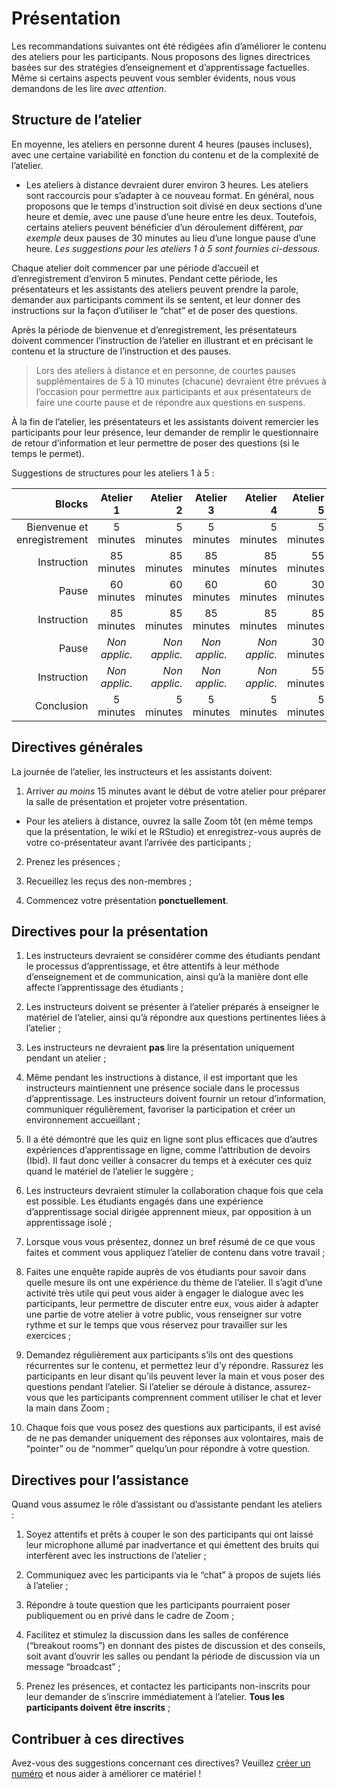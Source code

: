 # Présentation {#presenter-fr}

Les recommandations suivantes ont été rédigées afin d'améliorer le contenu des ateliers pour les participants. Nous proposons des lignes directrices basées sur des stratégies d'enseignement et d'apprentissage factuelles. Même si certains aspects peuvent vous sembler évidents, nous vous demandons de les lire *avec attention*.

## Structure de l'atelier

En moyenne, les ateliers en personne durent 4 heures (pauses incluses), avec une certaine variabilité en fonction du contenu et de la complexité de l'atelier.

* Les ateliers à distance devraient durer environ 3 heures. Les ateliers sont raccourcis pour s'adapter à ce nouveau format. En général, nous proposons que le temps d'instruction soit divisé en deux sections d'une heure et demie, avec une pause d'une heure entre les deux. Toutefois, certains ateliers peuvent bénéficier d'un déroulement différent, *par exemple* deux pauses de 30 minutes au lieu d'une longue pause d'une heure. *Les suggestions pour les ateliers 1 à 5 sont fournies ci-dessous.*

Chaque atelier doit commencer par une période d'accueil et d'enregistrement d'environ 5 minutes. Pendant cette période, les présentateurs et les assistants des ateliers peuvent prendre la parole, demander aux participants comment ils se sentent, et leur donner des instructions sur la façon d'utiliser le "chat" et de poser des questions.

Après la période de bienvenue et d'enregistrement, les présentateurs doivent commencer l'instruction de l'atelier en illustrant et en précisant le contenu et la structure de l'instruction et des pauses.

> Lors des ateliers à distance et en personne, de courtes pauses supplémentaires de 5 à 10 minutes (chacune) devraient être prévues à l'occasion pour permettre aux participants et aux présentateurs de faire une courte pause et de répondre aux questions en suspens.

À la fin de l'atelier, les présentateurs et les assistants doivent remercier les participants pour leur présence, leur demander de remplir le questionnaire de retour d'information et leur permettre de poser des questions (si le temps le permet).

Suggestions de structures pour les ateliers 1 à 5 :

|     Blocks    |  Atelier 1    | Atelier 2 |  Atelier 3 | Atelier 4 | Atelier 5 |
| -------------:|:-------------:| ----------:|:-------------:| ----------:| ----------:|
| Bienvenue et enregistrement | 5 minutes   |    5 minutes       | 5 minutes  | 5 minutes | 5 minutes |
| Instruction | 85 minutes   |    85 minutes       | 85 minutes       |    85 minutes      | 55 minutes  |
| Pause  | 60 minutes      |    60 minutes      |60 minutes      |    60 minutes      | 30 minutes |
| Instruction | 85 minutes   |    85 minutes       | 85 minutes       |    85 minutes      | 85 minutes  |
| Pause  | *Non applic.* |    *Non applic.*      | *Non applic.*  |    *Non applic.*  | 30 minutes |
| Instruction | *Non applic.*   |    *Non applic.*       | *Non applic.*  | *Non applic.* | 55 minutes  |
| Conclusion | 5 minutes   |    5 minutes       | 5 minutes  | 5 minutes | 5 minutes  |

## Directives générales

La journée de l'atelier, les instructeurs et les assistants doivent:

1. Arriver *au moins* 15 minutes avant le début de votre atelier pour préparer la salle de présentation et projeter votre présentation. 

* Pour les ateliers à distance, ouvrez la salle Zoom tôt (en même temps que la présentation, le wiki et le RStudio) et enregistrez-vous auprès de votre co-présentateur avant l'arrivée des participants ;

2. Prenez les présences ;

3. Recueillez les reçus des non-membres ;

4. Commencez votre présentation **ponctuellement**.

## Directives pour la présentation

1. Les instructeurs devraient se considérer comme des étudiants pendant le processus d'apprentissage, et être attentifs à leur méthode d'enseignement et de communication, ainsi qu'à la manière dont elle affecte l'apprentissage des étudiants ;

2. Les instructeurs doivent se présenter à l'atelier préparés à enseigner le matériel de l'atelier, ainsi qu'à répondre aux questions pertinentes liées à l'atelier ; 

3. Les instructeurs ne devraient **pas** lire la présentation uniquement pendant un atelier ;

4. Même pendant les instructions à distance, il est important que les instructeurs maintiennent une présence sociale dans le processus d'apprentissage. Les instructeurs doivent fournir un retour d'information, communiquer régulièrement, favoriser la participation et créer un environnement accueillant ;

5. Il a été démontré que les quiz en ligne sont plus efficaces que d'autres expériences d'apprentissage en ligne, comme l'attribution de devoirs (Ibid). Il faut donc veiller à consacrer du temps et à exécuter ces quiz quand le matériel de l'atelier le suggère ;

6. Les instructeurs devraient stimuler la collaboration chaque fois que cela est possible. Les étudiants engagés dans une expérience d'apprentissage social dirigée apprennent mieux, par opposition à un apprentissage isolé ;

7. Lorsque vous vous présentez, donnez un bref résumé de ce que vous faites et comment vous appliquez l'atelier de contenu dans votre travail ;

8. Faites une enquête rapide auprès de vos étudiants pour savoir dans quelle mesure ils ont une expérience du thème de l'atelier. Il s'agit d'une activité très utile qui peut vous aider à engager le dialogue avec les participants, leur permettre de discuter entre eux, vous aider à adapter une partie de votre atelier à votre public, vous renseigner sur votre rythme et sur le temps que vous réservez pour travailler sur les exercices ;

9. Demandez régulièrement aux participants s'ils ont des questions récurrentes sur le contenu, et permettez leur d'y répondre. Rassurez les participants en leur disant qu'ils peuvent lever la main et vous poser des questions pendant l'atelier. Si l'atelier se déroule à distance, assurez-vous que les participants comprennent comment utiliser le chat et lever la main dans Zoom ;

10. Chaque fois que vous posez des questions aux participants, il est avisé de ne pas demander uniquement des réponses aux volontaires, mais de "pointer" ou de "nommer" quelqu'un pour répondre à votre question.

## Directives pour l'assistance

Quand vous assumez le rôle d'assistant ou d'assistante pendant les ateliers :

1. Soyez attentifs et prêts à couper le son des participants qui ont laissé leur microphone allumé par inadvertance et qui émettent des bruits qui interfèrent avec les instructions de l'atelier ;

2. Communiquez avec les participants via le "chat" à propos de sujets liés à l'atelier ;

3. Répondre à toute question que les participants pourraient poser publiquement ou en privé dans le cadre de Zoom ;

4. Facilitez et stimulez la discussion dans les salles de conférence ("breakout rooms") en donnant des pistes de discussion et des conseils, soit avant d'ouvrir les salles ou pendant la période de discussion via un message "broadcast" ;

5. Prenez les présences, et contactez les participants non-inscrits pour leur demander de s'inscrire immédiatement à l'atelier. **Tous les participants doivent être inscrits** ;

## Contribuer à ces directives

Avez-vous des suggestions concernant ces directives? Veuillez [créer un numéro](https://github.com/QCBSRworkshops/presenter-developer-protocol/issues) et nous aider à améliorer ce matériel !